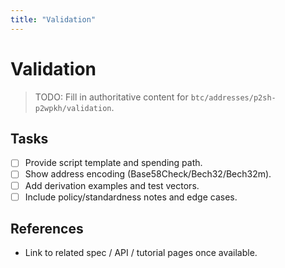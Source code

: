 ```yaml
---
title: "Validation"
---
```


# Validation

> TODO: Fill in authoritative content for `btc/addresses/p2sh-p2wpkh/validation`.

## Tasks
- [ ] Provide script template and spending path.
- [ ] Show address encoding (Base58Check/Bech32/Bech32m).
- [ ] Add derivation examples and test vectors.
- [ ] Include policy/standardness notes and edge cases.

## References
- Link to related spec / API / tutorial pages once available.
